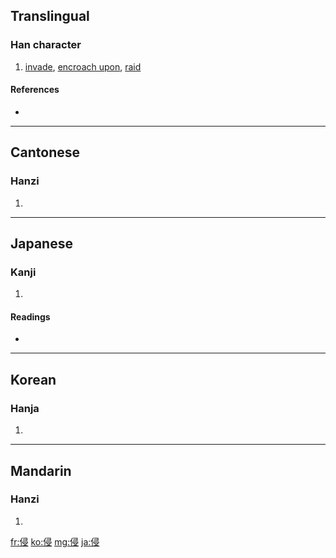 ==Translingual==

===Han character===
{{Han char|rn=9|rad=人|as=07|sn=9|four=2724<sub>7</sub>|canj=人尸一水 (OSME)}}

# [[invade]], [[encroach upon]], [[raid]]

====References====
* {{Han ref|kx=0103.190|dkj=00646|dj=0218.300|hdz=10166.120|uh=4FB5|ud=20405|bh=AB49|bd=43849}}

----

==Cantonese==

===Hanzi===
{{yue-hanzi|jyut=|y=cham1}}

# {{defn|Cantonese}}

----

==Japanese==

===Kanji===
{{ja-kanji|grade=c|rs=人07}}

# {{defn|Japanese}}

====Readings====
* {{ja-readings|on=[[しん]] (shin)|kun=[[おかす]] (okasu)}}

----

==Korean==

===Hanja===
{{ko-hanja|hangeul=침|rv=chim|mr=ch'im}}

# {{defn|Korean}}

----

==Mandarin==

===Hanzi===
{{cmn-hanzi|pin=[[qīn]] ([[qin1]])|wg=ch'in<sup>1</sup>}}

# {{defn|Mandarin}}

[[fr:侵]]
[[ko:侵]]
[[mg:侵]]
[[ja:侵]]